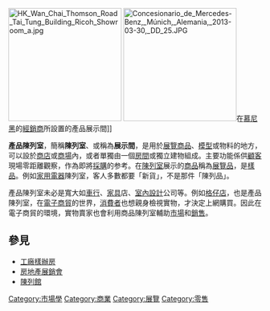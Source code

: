 {{noteTA
|1=zh-tw:展示間;zh-hk:陳列室;zh-cn:陈列室;
}}
[[File:HK_Wan_Chai_Thomson_Road_Tai_Tung_Building_Ricoh_Showroom_a.jpg|225px]]
[[File:Concesionario_de_Mercedes-Benz,_Múnich,_Alemania,_2013-03-30,_DD_25.JPG|225px]]在[[慕尼黑|慕尼黑]]的[[汽車經銷商|經銷商]]所設置的產品展示間]]

'''產品陳列室'''，簡稱'''陳列室'''、或稱為'''展示間'''，是用於[[展覽|展覽]][[商品|商品]]、[[模型|模型]]或物料的地方，可以設於[[商店|商店]]或[[商場|商場]]內，或者單獨由一個[[房間|房間]]或獨立建物組成。主要功能係供[[顧客|顧客]]現場零距離觀察，作為即將[[採購|採購]]的参考。在[[陳列室|陳列室]]展示的[[商品|商品]]稱為[[展覽品|展覽品]]，是[[樣品|樣品]]。例如[[家用電器|家用電器]]陳列室，客人多數都要「新貨」，不是那件「陳列品」。

產品陳列室未必是寬大如[[車行|車行]]、[[家具|家具]]店、[[室內設計|室內設計]]公司等。例如[[格仔店|格仔店]]，也是產品陳列室，在[[電子商貿|電子商貿]]的世界，[[消費者|消費者]]也想親身檢視實物，才決定上網購買。因此在電子商貿的環境，實物賣家也會利用商品陳列室輔助[[市場|市場]]和[[銷售|銷售]]。

== 參見 ==
{{commonscat|Showroom (marketing location)}}
* [[工廠|工廠]][[樣辦房|樣辦房]]
* [[房地產|房地產]][[展銷會|展銷會]]
* [[陳列館|陳列館]]

{{Marketing-stub}}

[[Category:市場學|Category:市場學]]
[[Category:商業|Category:商業]]
[[Category:展覽|Category:展覽]]
[[Category:零售|Category:零售]]